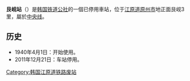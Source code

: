 {{朝鮮半島車站資訊
|公司色 = black
|文字色 = 
|站名 = 艮峴站
|圖片 = GanHyeonSta.jpg
|pxl = 
|圖片說明 =车站站舍
|前一站 = [[判垈站|判垈]]
|前一站距離 = 
|後一站距離 = 
|後一站 = [[桐華站|桐華]]
|諺文 = 간현역
|朝鮮漢字 = 艮峴驛
|文觀部式 =Ganhyeon-yeok
|馬-賴式 =
|副站名 = 
|車站編號 = 
|停站路線數 = 
|所屬公司 = [[韩国铁道公社|韩国铁道公社]]
|所屬路線 = [[中央线_(韩国)|中央线]]
|距離 = 
|起點站 = [[清凉里站|清凉里]]
|所在地 =[[江原道_(南)|江原道]][[原州市|原州市]]地正面艮岘路163
|車站構造 = 地面车站
|月台配置 = 
|啟用年月日 = 1940年4月1日
|廢站年月日 = 2011年12月21日
|上下車人次 = 
|統計年度 = 
|轉車 = 
|備註 = 
|全寬備註 = 
}}

'''艮岘站'''（{{kor|諺=간현역|漢=艮峴驛|羅=Ganhyeon yeok|f=y}}）是[[韩国铁道公社|韩国铁道公社]]的一個已停用車站，位于[[江原道_(南)|江原道]][[原州市|原州市]]地正面艮岘3里，屬於[[中央线_(韩国)|中央线]]。

== 历史 ==
*1940年4月1日：开始使用。
*2011年12月21日：车站停用。

{{中央线 (韩国)}}

[[Category:韩国江原道铁路废站|Category:韩国江原道铁路废站]]